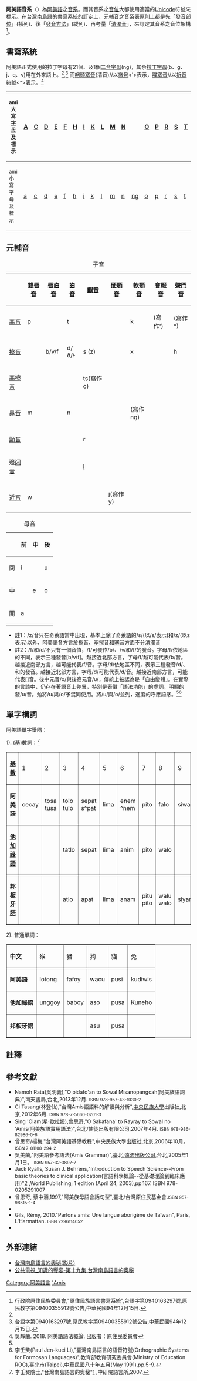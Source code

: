 {{noteTA
|T=zh-hant:阿美語音系; zh-hans:阿美语音系
|G1='Amis phonology, Pangcah phonology
}}

'''阿美語音系'''（{{lang-en|'Amis phonology、Pangcah phonology}}）為[[阿美語|阿美語]]之[[音位學|音系]]。而其音系之[[音位|音位]]大都使用適當的[[Unicode|Unicode]]符號來標示。在[[台灣南島語|台灣南島語]]的[[書寫系統|書寫系統]]的訂定上，元輔音之音系表原則上都是先「[[發音部位|發音部位]]」(橫列)、後「[[發音方法|發音方法]]」(縱列)、再考量「[[清濁音|清濁音]]」，來訂定其音系之音位架構<ref name=shaolatin>行政院原住民族委員會,"原住民族語言書寫系統"{{cite web |url=http://www.edu.tw/files/list/M0001/aboriginal.pdf |title=存档副本 |accessdate=2017-06-01 |archive-date=2011-02-12 |archive-url=https://web.archive.org/web/20110212023032/http://www.edu.tw/files/list/M0001/aboriginal.pdf |dead-url=no }},台語字第0940163297號,原民教字第09400355912號公告,中華民國94年12月15日.</ref>。

==書寫系統==
阿美語正式使用的拉丁字母有21個、及1個[[二合字母|二合字母]](ng)，其余[[拉丁字母|拉丁字母]](b、g、j、q、v)用在外來語上。<ref name=shaolatin/>,<ref>台語字第0940163297號,原民教字第09400355912號公告,中華民國94年12月15日.</ref> 而[[會厭塞音|咽頭塞音]](清音)/{{IPA|ʡ}}/以[[撇号|撇号]]<'>表示，[[喉塞音|喉塞音]]/{{IPA|ʔ}}/以[[脫字元|折音符號]]<^>表示。<ref>吳靜蘭. 2018. 阿美語語法概論. 出版者：原住民委員會</ref>

{| class=wikitable style="font-size: 1.25em;"
|-align=center
!<small>ami大寫[[字母|字母]]及標示</small>
|[[A|A]]||[[C|C]]||[[D|D]]||[[E|E]]||[[F|F]]||[[H|H]]||[[I|I]]||[[K|K]]||[[L|L]]||[[M|M]]||[[N|N]]||||[[O|O]]||[[P|P]]||[[R|R]]||[[S|S]]||[[T|T]]||[[U|U]]||[[W|W]]||[[X|X]]||[[Y|Y]]||[[Z|Z]]||'(ʡ)||^(ʔ)
|-align=center
!<small>ami小寫字母及標示</small>
|[[a|a]]|| [[c|c]]||[[d|d]]||[[e|e]]||[[f|f]]||[[h|h]]||[[i|i]]||[[k|k]]||[[l|l]]||[[m|m]]||[[n|n]]||[[ng|ng]]||[[o|o]]||[[p|p]]||[[r|r]]||[[s|s]]||[[t|t]]||[[u|u]]|| [[w|w]]||[[x|x]]||[[y|y]]||[[z|z]]||'(ʡ)||^(ʔ)
|}

==元輔音==
{| class="wikitable" style="text-align:center"
|+子音
|-
!  !! [[雙唇音|雙唇音]] !! [[唇齒音|唇齒音]] !! [[齒音|齒音]] !!  [[齦音|齦音]] !! [[硬顎音|硬顎音]] !! [[軟顎音|軟顎音]] !! [[會厭音|會厭音]] !! [[聲門音|聲門音]]
|-
! [[塞音|塞音]]
| p || || t ||  ||  || k || {{IPA|ʡ}}(寫作') || {{IPA|ʔ}}(寫作^)
|-
! [[擦音|擦音]]
| || b/v/f || d/ð/ɬ || s (z) ||  || x ||  || h
|-
! [[塞擦音|塞擦音]]
|  || || || ts(寫作c) ||
|
|
|
|-
! [[鼻音_(辅音)|鼻音]]
| m || || n ||  ||  || {{IPA|ŋ}}(寫作ng)
|
|
|-
! [[顫音|顫音]]
|  || ||  || r
|
|
|
|
|-
! 邊[[闪音|闪音]]
|  || ||  || [[齿龈边闪音|l]]
|
|
|
|
|-
! [[近音|近音]]
| w ||   ||   ||  || j(寫作y)
|
|
|
|}

{| class="wikitable" style="text-align:center"
|+母音
|-
!  !! 前 !! 中 !! 後
|-
! 閉
| i ||   || u
|-
! 中
|   || e || o
|-
! 開
| a ||  ||
|}

*註1：/z/音只在奇萊語當中出現，基本上除了奇萊語的/s/(以/s/表示)和/z/(以z表示)以外，阿美語各方言於[[擦音|擦音]]、[[塞擦音|塞擦音]]和[[塞音|塞音]]方面不分[[清濁音|清濁音]]
*註2：/f/和/d/不只有一個音值，/f/可發作/b/、/v/和/f/的發音。字母/f/依地區的不同，表示三種發音[b/v/f]。越接近北部方言，字母/f/越可能代表/b/音。越接近南部方言，越可能代表/f/音。字母/d/依地區不同，表示三種發音/d/、{{IPA|/ð/}}和{{IPA|/ɬ/}}的發音。越接近北部方言，字母/d/可能代表/d/音。越接近南部方言，可能代表[{{IPA|ɬ}}]音。後中元音/o/與後高元音/u/，傳統上被認為是「自由變體」。在實際的言談中，仍存在著語音上差異，特別是表徵「語法功能」的虛詞，明顯的發/u/音。勉將/u/與/o/予混同使用。將/u/與/o/並列，適度的呼應語感。<ref name=shaolatin/><ref>李壬癸(Paul Jen-kuei Li),"臺灣南島語言的語音符號(Orthographic Systems for Formosan Languages)",教育部教育研究委員會(Ministry of Education ROC),臺北市(Taipei),中華民國八十年五月(May 1991),pp.5-9.</ref>

== 單字構詞 ==
阿美語單字舉隅：

1). (基)數詞：<ref>李壬癸院士,"台灣南島語言的奧秘"[http://www.sinica.edu.tw/as/advisory/journal/15-1/59-62.pdf] {{Wayback|url=http://www.sinica.edu.tw/as/advisory/journal/15-1/59-62.pdf |date=20110927025101 }},中研院語言所,2007.</ref>
<table border="1">
<tr><td>'''[[基数_(数学)|基數]]'''
<td>1<td>2<td>3<td>4<td>5<td>6<td>7<td>8<td>9<td>10<td>10倍
<tr><td>'''阿美語'''
<td>cecay<td>tosa<br>tusa<td>tolo<br>tulo<td>sepat<br>s^pat<td>lima<td>enem<br>^nem<td>pito<td>falo<td>siwa<td>moetep<br>mo^tep<td>polo'
<tr><td>'''[[他加祿語|他加祿語]]'''
<td><td><td>tatlo<td>sepat<td>lima<td>anim<td>pito<td>walo<td><td><br><td>
<tr><td>'''[[邦板牙語|邦板牙語]]'''
<td><td><td>atlo<td>apat<td>lima<td>anam<td>pitu<br>pito<td>walu<br>walo<td>siyam<td>apulu<br>apulo<td>
</table>

2). 普通單詞：
<table border="1">
<tr><td>'''中文'''
<td>猴<td>豬<td>狗<td>貓<td>兔
<tr><td>'''阿美語'''
<td>lotong<td>fafoy<td>wacu<td>pusi<td>kudiwis
<tr><td>'''他加祿語'''
<td>unggoy<td>baboy<td>aso<td>pusa<td>Kuneho
<tr><td>'''邦板牙語'''
<td><td><td>asu<td>pusa<td>
</table>

==註釋==
{{reflist|2}}

==參考文獻==
{{refbegin|2}}
*Namoh Rata(吳明義),"O pidafo'an to Sowal Misanopangcah(阿美族語詞典)",南天書局,台北,2013年12月. <small>ISBN 978-957-43-1030-2</small>
*Ci Tasang(林登仙),"台灣Amis語語料的解讀與分析",[[中央民族大學|中央民族大學]]出版社,北京,2012年6月. <small>ISBN 978-7-5660-0201-3</small>
*Sing 'Olam(星·歐拉姆),曾思奇,"O Sakafana' to Rayray to Sowal no 'Amis(阿美族語實用語法)",台北/使徒出版有限公司,2007年4月. <small>ISBN 978-986-82986-0-6</small>
*曾思奇/楊梅,"台灣阿美語基礎教程",中央民族大學出版社,北京,2006年10月。 <small>ISBN 7-81108-294-2</small>
*吳美蘭,"阿美語參考語法(Amis<Pangcah> Grammar)",臺北,[[遠流出版公司|遠流出版公司]],台北,2005年1月1日。 <small>ISBN 957-32-3897-7</small>
*Jack Ryalls, Susan J. Behrens,"Introduction to Speech Science--From basic theories to clinical application(言語科學概論--從基礎理論到臨床應用)"[https://www.amazon.com/Introduction-Speech-Science-Jack-Ryalls/dp/0205291007/ref=sr_1_1?ie=UTF8&qid=1531926750&sr=8-1&keywords=introduction+to+speech+science] {{Wayback|url=https://www.amazon.com/Introduction-Speech-Science-Jack-Ryalls/dp/0205291007/ref=sr_1_1?ie=UTF8&qid=1531926750&sr=8-1&keywords=introduction+to+speech+science |date=20190613230810 }},World Publishing; 1 edition (April 24, 2003),pp.167. ISBN 978-0205291007
*曾思奇, 蔡中涵,1997,"阿美族母語會話句型",臺北/台灣原住民基金會.<small>ISBN 957-98515-1-4</small>
*{{cite web|url=http://ling.uta.edu/~jerry/amisf.pdf|title="The valves of the throat and their functioning in tone, vocal register, and stress: laryngoscopic case studies"|last=Edmondson|first=Jerold|coauthors=John Esling|6=|accessdate=2008-11-13|archive-date=2012-07-17|archive-url=https://web.archive.org/web/20120717075852/http://ling.uta.edu/~jerry/amisf.pdf|dead-url=yes}}
*Gils, Rémy, 2010."Parlons amis: Une langue aborigène de Taïwan", Paris, L'Harmattan. <small>ISBN 2296114652</small>
*{{cite journal|last=Maddieson|first=Ian|coauthors=Richard Wright|date=October 1995|title="The vowels and consonants of Amis—a preliminary phonetic report"|journal=Fieldwork Studies of Targeted Languages III|publisher=UCLA Working Papers in Phonetics|volume=91|pages=45–65}}
{{refend}}

==外部連結==
{{div col|cols=1}}
*[http://www.youmaker.com/video/sv?id=cc0c9909af5e4c6d8758ef0def64ead0001 台灣南島語言的奧秘(影片)] {{Wayback|url=http://www.youmaker.com/video/sv?id=cc0c9909af5e4c6d8758ef0def64ead0001 |date=20110720123709 }}
*[http://web.pts.org.tw/~web01/knowledge/19.htm 公共電視_知識的饗宴-第十九集 台灣南島語言的奧秘] {{Wayback|url=http://web.pts.org.tw/~web01/knowledge/19.htm |date=20101222165929 }}
{{div col end}}

{{Language phonologies}}

[[Category:阿美語言|Category:阿美語言]]
[[Category:各語言音系|'Amis]]